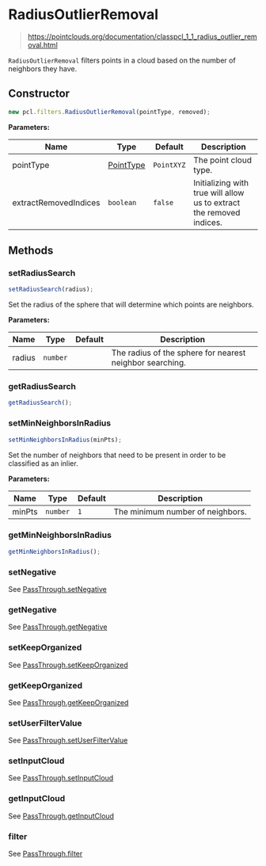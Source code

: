 # RadiusOutlierRemoval

> https://pointclouds.org/documentation/classpcl_1_1_radius_outlier_removal.html

`RadiusOutlierRemoval` filters points in a cloud based on the number of neighbors they have.

## Constructor

```ts
new pcl.filters.RadiusOutlierRemoval(pointType, removed);
```

**Parameters:**

| Name                  | Type                                              | Default    | Description                                                          |
| --------------------- | ------------------------------------------------- | ---------- | -------------------------------------------------------------------- |
| pointType             | [PointType](/docs/api/basic-structures#pointtype) | `PointXYZ` | The point cloud type.                                                |
| extractRemovedIndices | `boolean`                                         | `false`    | Initializing with true will allow us to extract the removed indices. |

## Methods

### setRadiusSearch

```ts
setRadiusSearch(radius);
```

Set the radius of the sphere that will determine which points are neighbors.

**Parameters:**

| Name   | Type     | Default | Description                                              |
| ------ | -------- | ------- | -------------------------------------------------------- |
| radius | `number` |         | The radius of the sphere for nearest neighbor searching. |

### getRadiusSearch

```ts
getRadiusSearch();
```

### setMinNeighborsInRadius

```ts
setMinNeighborsInRadius(minPts);
```

Set the number of neighbors that need to be present in order to be classified as an inlier.

**Parameters:**

| Name   | Type     | Default | Description                      |
| ------ | -------- | ------- | -------------------------------- |
| minPts | `number` | `1`     | The minimum number of neighbors. |

### getMinNeighborsInRadius

```ts
getMinNeighborsInRadius();
```

### setNegative

See [PassThrough.setNegative](/docs/api/filters/pass-through#setnegative)

### getNegative

See [PassThrough.getNegative](/docs/api/filters/pass-through#getnegative)

### setKeepOrganized

See [PassThrough.setKeepOrganized](/docs/api/filters/pass-through#setkeeporganized)

### getKeepOrganized

See [PassThrough.getKeepOrganized](/docs/api/filters/pass-through#getkeeporganized)

### setUserFilterValue

See [PassThrough.setUserFilterValue](/docs/api/filters/pass-through#setuserfiltervalue)

### setInputCloud

See [PassThrough.setInputCloud](/docs/api/filters/pass-through#setinputcloud)

### getInputCloud

See [PassThrough.getInputCloud](/docs/api/filters/pass-through#getinputcloud)

### filter

See [PassThrough.filter](/docs/api/filters/pass-through#filter)
